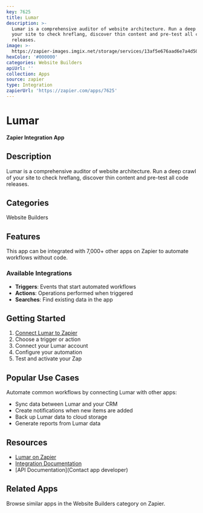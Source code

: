 ```yaml
---
key: 7625
title: Lumar
description: >-
  Lumar is a comprehensive auditor of website architecture. Run a deep crawl of
  your site to check hreflang, discover thin content and pre-test all code
  releases.
image: >-
  https://zapier-images.imgix.net/storage/services/13af5e676aad6e7a4d50d2f8e689263d_2.png?auto=format%2Ccompress&ixlib=python-3.0.0&q=50
hexColor: '#000000'
categories: Website Builders
apiUrl: ''
collection: Apps
source: zapier
type: Integration
zapierUrl: 'https://zapier.com/apps/7625'
---
```

# Lumar

**Zapier Integration App**

## Description

Lumar is a comprehensive auditor of website architecture. Run a deep crawl of your site to check hreflang, discover thin content and pre-test all code releases.

## Categories

Website Builders

## Features

This app can be integrated with 7,000+ other apps on Zapier to automate workflows without code.

### Available Integrations

- **Triggers**: Events that start automated workflows
- **Actions**: Operations performed when triggered
- **Searches**: Find existing data in the app

## Getting Started

1. [Connect Lumar to Zapier](https://zapier.com/apps/7625)
2. Choose a trigger or action
3. Connect your Lumar account
4. Configure your automation
5. Test and activate your Zap

## Popular Use Cases

Automate common workflows by connecting Lumar with other apps:

- Sync data between Lumar and your CRM
- Create notifications when new items are added
- Back up Lumar data to cloud storage
- Generate reports from Lumar data

## Resources

- [Lumar on Zapier](https://zapier.com/apps/7625)
- [Integration Documentation](https://zapier.com/apps/7625/integrations)
- [API Documentation](Contact app developer)

## Related Apps

Browse similar apps in the Website Builders category on Zapier.
